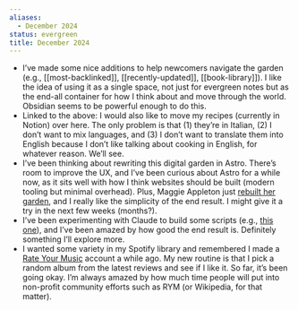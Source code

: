 ```yaml
---
aliases:
  - December 2024
status: evergreen
title: December 2024
---
```

- I’ve made some nice additions to help newcomers navigate the garden (e.g., [[most-backlinked]], [[recently-updated]], [[book-library]]). I like the idea of using it as a single space, not just for evergreen notes but as the end-all container for how I think about and move through the world. Obsidian seems to be powerful enough to do this.
- Linked to the above: I would also like to move my recipes (currently in Notion) over here. The only problem is that (1) they’re in Italian, (2) I don’t want to mix languages, and (3) I don’t want to translate them into English because I don’t like talking about cooking in English, for whatever reason. We’ll see.
- I’ve been thinking about rewriting this digital garden in Astro. There’s room to improve the UX, and I’ve been curious about Astro for a while now, as it sits well with how I think websites should be built (modern tooling but minimal overhead). Plus, Maggie Appleton just [rebuilt her garden](https://github.com/MaggieAppleton/maggieappleton.com-V3), and I really like the simplicity of the end result. I might give it a try in the next few weeks (months?).
- I’ve been experimenting with Claude to build some scripts (e.g., [this one](https://github.com/aldesantis/rss-feed-summarizer)), and I’ve been amazed by how good the end result is. Definitely something I’ll explore more.
- I wanted some variety in my Spotify library and remembered I made a [Rate Your Music](https://rateyourmusic.com/) account a while ago. My new routine is that I pick a random album from the latest reviews and see if I like it. So far, it’s been going okay. I’m always amazed by how much time people will put into non-profit community efforts such as RYM (or Wikipedia, for that matter).
